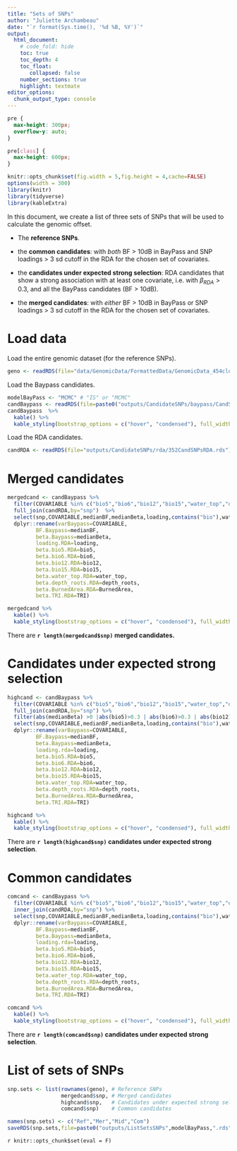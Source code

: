 ```yaml
---
title: "Sets of SNPs"
author: "Juliette Archambeau"
date: "`r format(Sys.time(), '%d %B, %Y')`"
output: 
  html_document:
    # code_fold: hide
    toc: true
    toc_depth: 4
    toc_float:
       collapsed: false
    number_sections: true
    highlight: textmate
editor_options: 
  chunk_output_type: console
---
```


<style>
pre {
  overflow-x: auto;
}
pre code {
  word-wrap: normal;
  white-space: pre;
}
</style>

<style type="text/css">
div.main-container {
  max-width: 2000px;
  margin-left: auto;
  margin-right: auto;
}
</style>


```css
pre {
  max-height: 300px;
  overflow-y: auto;
}

pre[class] {
  max-height: 600px;
}
```

```r
knitr::opts_chunk$set(fig.width = 5,fig.height = 4,cache=FALSE)
options(width = 300)
library(knitr)
library(tidyverse)
library(kableExtra)
```

In this document, we create a list of three sets of SNPs that will be used to calculate the genomic offset.

  - The **reference SNPs**.

  - the **common candidates**: with *both* BF > 10dB in BayPass and SNP loadings > 3 sd cutoff in the RDA for the chosen set of covariates.
  
  - the **candidates under expected strong selection**: RDA candidates that show a strong association with at least one covariate, i.e. with $\beta_{RDA} > 0.3$, and all the BayPass candidates (BF > 10dB).

  - the **merged candidates**: with *either* BF > 10dB in BayPass or SNP loadings > 3 sd cutoff in the RDA for the chosen set of covariates.
                

# Load data

Load the entire genomic dataset (for the reference SNPs).

```r
geno <- readRDS(file="data/GenomicData/FormattedData/GenomicData_454clones_9817snps.rds")
```


Load the Baypass candidates.

```r
modelBayPass <- "MCMC" # "IS" or "MCMC"
candBaypass <- readRDS(file=paste0("outputs/CandidateSNPs/baypass/CandSNPsBayPass",modelBayPass,".rds"))
candBaypass  %>% 
  kable() %>% 
  kable_styling(bootstrap_options = c("hover", "condensed"), full_width = F)
```

Load the RDA candidates.

```r
candRDA <- readRDS(file="outputs/CandidateSNPs/rda/352CandSNPsRDA.rds")
```

# Merged candidates

```r
mergedcand <- candBaypass %>% 
  filter(COVARIABLE %in% c("bio5","bio6","bio12","bio15","water_top","depth_roots","TRI","BurnedArea")) %>% 
  full_join(candRDA,by="snp")  %>% 
  select(snp,COVARIABLE,medianBF,medianBeta,loading,contains("bio"),water_top,depth_roots,BurnedArea,TRI) %>% 
  dplyr::rename(varBaypass=COVARIABLE,
         BF.Baypass=medianBF,
         beta.Baypass=medianBeta,
         loading.RDA=loading,
         beta.bio5.RDA=bio5,
         beta.bio6.RDA=bio6,
         beta.bio12.RDA=bio12,
         beta.bio15.RDA=bio15,
         beta.water_top.RDA=water_top,
         beta.depth_roots.RDA=depth_roots,
         beta.BurnedArea.RDA=BurnedArea,
         beta.TRI.RDA=TRI) 

mergedcand %>% 
  kable() %>% 
  kable_styling(bootstrap_options = c("hover", "condensed"), full_width = F)
```

There are **`r length(mergedcand$snp)` merged candidates.**

# Candidates under expected strong selection

```r
highcand <- candBaypass %>% 
  filter(COVARIABLE %in% c("bio5","bio6","bio12","bio15","water_top","depth_roots","TRI","BurnedArea")) %>% 
  full_join(candRDA,by="snp") %>% 
  filter(abs(medianBeta) >0 |abs(bio5)>0.3 | abs(bio6)>0.3 | abs(bio12)>0.3 | abs(bio15)>0.3 | abs(water_top)>0.3 | abs(depth_roots)>0.3 | abs(BurnedArea)>0.3 | abs(TRI)>0.3) %>% 
  select(snp,COVARIABLE,medianBF,medianBeta,loading,contains("bio"),water_top,depth_roots,BurnedArea,TRI) %>% 
  dplyr::rename(varBaypass=COVARIABLE,
         BF.Baypass=medianBF,
         beta.Baypass=medianBeta,
         loading.rda=loading,
         beta.bio5.RDA=bio5,
         beta.bio6.RDA=bio6,
         beta.bio12.RDA=bio12,
         beta.bio15.RDA=bio15,
         beta.water_top.RDA=water_top,
         beta.depth_roots.RDA=depth_roots,
         beta.BurnedArea.RDA=BurnedArea,
         beta.TRI.RDA=TRI) 

highcand %>% 
  kable() %>% 
  kable_styling(bootstrap_options = c("hover", "condensed"), full_width = F)
```


There are **`r length(highcand$snp)` candidates under expected strong selection**.

# Common candidates


```r
comcand <- candBaypass %>% 
  filter(COVARIABLE %in% c("bio5","bio6","bio12","bio15","water_top","depth_roots","TRI","BurnedArea")) %>% 
  inner_join(candRDA,by="snp") %>% 
  select(snp,COVARIABLE,medianBF,medianBeta,loading,contains("bio"),water_top,depth_roots,BurnedArea,TRI) %>% 
  dplyr::rename(varBaypass=COVARIABLE,
         BF.Baypass=medianBF,
         beta.Baypass=medianBeta,
         loading.rda=loading,
         beta.bio5.RDA=bio5,
         beta.bio6.RDA=bio6,
         beta.bio12.RDA=bio12,
         beta.bio15.RDA=bio15,
         beta.water_top.RDA=water_top,
         beta.depth_roots.RDA=depth_roots,
         beta.BurnedArea.RDA=BurnedArea,
         beta.TRI.RDA=TRI) 

comcand %>% 
  kable() %>% 
  kable_styling(bootstrap_options = c("hover", "condensed"), full_width = F)

```

There are **`r length(comcand$snp)` candidates under expected strong selection**.

# List of sets of SNPs

```r
snp.sets <- list(rownames(geno), # Reference SNPs
                 mergedcand$snp, # Merged candidates
                 highcand$snp,   # Candidates under expected strong selection
                 comcand$snp)    # Common candidates

names(snp.sets) <- c("Ref","Mer","Mid","Com")
saveRDS(snp.sets,file=paste0("outputs/ListSetsSNPs",modelBayPass,".rds"))
```

`r knitr::opts_chunk$set(eval = F)`
